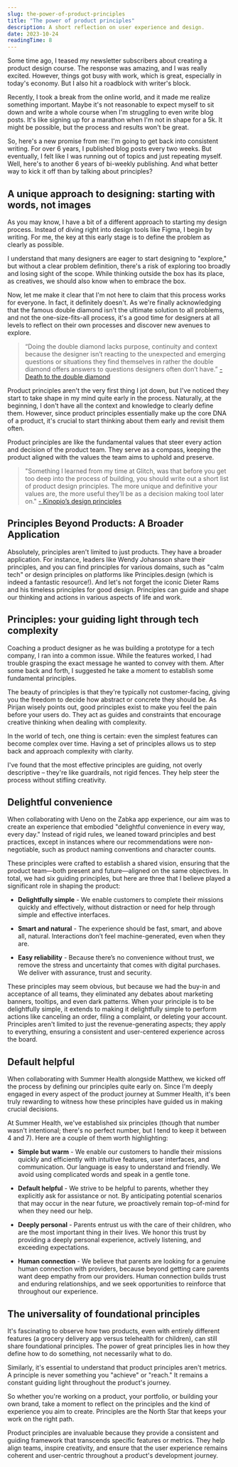 ```yaml
---
slug: the-power-of-product-principles
title: "The power of product principles"
description: A short reflection on user experience and design.
date: 2023-10-24
readingTime: 8
---
```


Some time ago, I teased my newsletter subscribers about creating a product design course. The response was amazing, and I was really excited. However, things got busy with work, which is great, especially in today's economy. But I also hit a roadblock with writer's block.

Recently, I took a break from the online world, and it made me realize something important. Maybe it's not reasonable to expect myself to sit down and write a whole course when I'm struggling to even write blog posts. It's like signing up for a marathon when I'm not in shape for a 5k. It might be possible, but the process and results won't be great.

So, here's a new promise from me: I'm going to get back into consistent writing. For over 6 years, I published blog posts every two weeks. But eventually, I felt like I was running out of topics and just repeating myself. Well, here's to another 6 years of bi-weekly publishing. And what better way to kick it off than by talking about principles?

## A unique approach to designing: starting with words, not images

As you may know, I have a bit of a different approach to starting my design process. Instead of diving right into design tools like Figma, I begin by writing. For me, the key at this early stage is to define the problem as clearly as possible.

I understand that many designers are eager to start designing to "explore," but without a clear problem definition, there's a risk of exploring too broadly and losing sight of the scope. While thinking outside the box has its place, as creatives, we should also know when to embrace the box.

Now, let me make it clear that I'm not here to claim that this process works for everyone. In fact, it definitely doesn't. As we're finally acknowledging that the famous double diamond isn't the ultimate solution to all problems, and not the one-size-fits-all process, it's a good time for designers at all levels to reflect on their own processes and discover new avenues to explore.

> “Doing the double diamond lacks purpose, continuity and context because the designer isn’t reacting to the unexpected and emerging questions or situations they find themselves in rather the double diamond offers answers to questions designers often don’t have.” 
<a href="https://uxdesign.cc/death-to-the-double-diamond-296b1c4e51c4">- Death to the double diamond</a>

Product principles aren't the very first thing I jot down, but I've noticed they start to take shape in my mind quite early in the process. Naturally, at the beginning, I don't have all the context and knowledge to clearly define them. However, since product principles essentially make up the core DNA of a product, it's crucial to start thinking about them early and revisit them often.

Product principles are like the fundamental values that steer every action and decision of the product team. They serve as a compass, keeping the product aligned with the values the team aims to uphold and preserve.

> "Something I learned from my time at Glitch, was that before you get too deep into the process of building, you should write out a short list of product design principles. The more unique and definitive your values are, the more useful they’ll be as a decision making tool later on." 
<a href="http://pketh.org/design-principles.html">- Kinopio’s design principles</a>

## Principles Beyond Products: A Broader Application

Absolutely, principles aren't limited to just products. They have a broader application. For instance, leaders like Wendy Johansson share their principles, and you can find principles for various domains, such as "calm tech" or design principles on platforms like Principles.design (which is indeed a fantastic resource!). And let's not forget the iconic Dieter Rams and his timeless principles for good design. Principles can guide and shape our thinking and actions in various aspects of life and work.

## Principles: your guiding light through tech complexity

Coaching a product designer as he was building a prototype for a tech company, I ran into a common issue. While the features worked, I had trouble grasping the exact message he wanted to convey with them. After some back and forth, I suggested he take a moment to establish some fundamental principles.

The beauty of principles is that they're typically not customer-facing, giving you the freedom to decide how abstract or concrete they should be. As Pirijan wisely points out, good principles exist to make you feel the pain before your users do. They act as guides and constraints that encourage creative thinking when dealing with complexity.

In the world of tech, one thing is certain: even the simplest features can become complex over time. Having a set of principles allows us to step back and approach complexity with clarity.

I've found that the most effective principles are guiding, not overly descriptive – they're like guardrails, not rigid fences. They help steer the process without stifling creativity.

## Delightful convenience

When collaborating with Ueno on the Zabka app experience, our aim was to create an experience that embodied "delightful convenience in every way, every day." Instead of rigid rules, we leaned toward principles and best practices, except in instances where our recommendations were non-negotiable, such as product naming conventions and character counts.

These principles were crafted to establish a shared vision, ensuring that the product team—both present and future—aligned on the same objectives. In total, we had six guiding principles, but here are three that I believe played a significant role in shaping the product:

- **Delightfully simple** - We enable customers to complete their missions quickly and effectively, without distraction or need for help through simple and effective interfaces.

- **Smart and natural** - The experience should be fast, smart, and above all, natural. Interactions don’t feel machine-generated, even when they are.

- **Easy reliability** - Because there’s no convenience without trust, we remove the stress and uncertainty that comes with digital purchases. We deliver with assurance, trust and security.

These principles may seem obvious, but because we had the buy-in and acceptance of all teams, they eliminated any debates about marketing banners, tooltips, and even dark patterns. When your principle is to be delightfully simple, it extends to making it delightfully simple to perform actions like canceling an order, filing a complaint, or deleting your account. Principles aren't limited to just the revenue-generating aspects; they apply to everything, ensuring a consistent and user-centered experience across the board.

## Default helpful

When collaborating with Summer Health alongside Matthew, we kicked off the process by defining our principles quite early on. Since I'm deeply engaged in every aspect of the product journey at Summer Health, it's been truly rewarding to witness how these principles have guided us in making crucial decisions.

At Summer Health, we've established six principles (though that number wasn't intentional; there's no perfect number, but I tend to keep it between 4 and 7). Here are a couple of them worth highlighting:

- **Simple but warm** - We enable our customers to handle their missions quickly and efficiently with intuitive features, user interfaces, and communication. Our language is easy to understand and friendly. We avoid using complicated words and speak in a gentle tone.

- **Default helpful** - We strive to be helpful to parents, whether they explicitly ask for assistance or not. By anticipating potential scenarios that may occur in the near future, we proactively remain top-of-mind for when they need our help.

- **Deeply personal** - Parents entrust us with the care of their children, who are the most important thing in their lives. We honor this trust by providing a deeply personal experience, actively listening, and exceeding expectations.

- **Human connection** - We believe that parents are looking for a genuine human connection with providers, because beyond getting care parents want deep empathy from our providers. Human connection builds trust and enduring relationships, and we seek opportunities to reinforce that throughout our experience.

## The universality of foundational principles

It's fascinating to observe how two products, even with entirely different features (a grocery delivery app versus telehealth for children), can still share foundational principles. The power of great principles lies in how they define how to do something, not necessarily what to do.

Similarly, it's essential to understand that product principles aren't metrics. A principle is never something you "achieve" or "reach." It remains a constant guiding light throughout the product's journey.

So whether you're working on a product, your portfolio, or building your own brand, take a moment to reflect on the principles and the kind of experience you aim to create. Principles are the North Star that keeps your work on the right path.

Product principles are invaluable because they provide a consistent and guiding framework that transcends specific features or metrics. They help align teams, inspire creativity, and ensure that the user experience remains coherent and user-centric throughout a product's development journey.